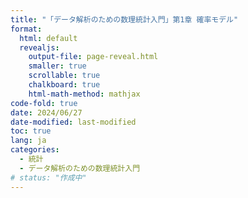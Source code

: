 ```yaml
---
title: "「データ解析のための数理統計入門」第1章 確率モデル"
format:
  html: default
  revealjs:
    output-file: page-reveal.html
    smaller: true
    scrollable: true
    chalkboard: true
    html-math-method: mathjax
code-fold: true
date: 2024/06/27
date-modified: last-modified
toc: true
lang: ja
categories:
  - 統計
  - データ解析のための数理統計入門
# status: "作成中"
---
```

